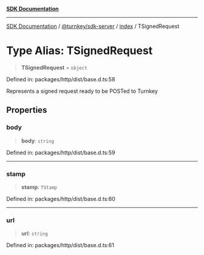 [**SDK Documentation**](../../../../README.mdx)

***

[SDK Documentation](../../../../packages.mdx) / [@turnkey/sdk-server](../../README.mdx) / [index](../README.mdx) / TSignedRequest

# Type Alias: TSignedRequest

> **TSignedRequest** = `object`

Defined in: packages/http/dist/base.d.ts:58

Represents a signed request ready to be POSTed to Turnkey

## Properties

### body

> **body**: `string`

Defined in: packages/http/dist/base.d.ts:59

***

### stamp

> **stamp**: `TStamp`

Defined in: packages/http/dist/base.d.ts:60

***

### url

> **url**: `string`

Defined in: packages/http/dist/base.d.ts:61
